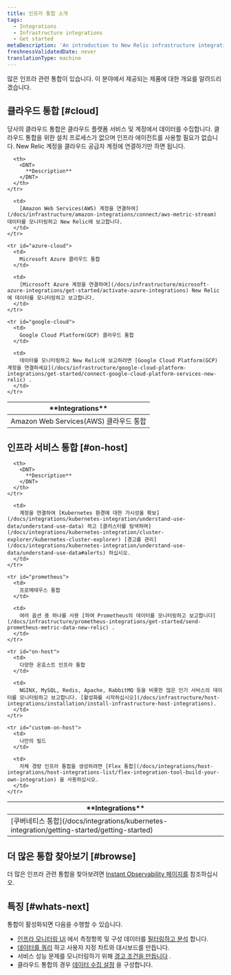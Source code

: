 ```yaml
---
title: 인프라 통합 소개
tags:
  - Integrations
  - Infrastructure integrations
  - Get started
metaDescription: 'An introduction to New Relic infrastructure integrations: how they work, what data they collect, and what integrations are available.'
freshnessValidatedDate: never
translationType: machine
---
```


많은 인프라 관련 통합이 있습니다. 이 분야에서 제공되는 제품에 대한 개요를 알려드리겠습니다.

## 클라우드 통합 [#cloud]

당사의 클라우드 통합은 클라우드 플랫폼 서비스 및 계정에서 데이터를 수집합니다. 클라우드 통합을 위한 설치 프로세스가 없으며 인프라 에이전트를 사용할 필요가 없습니다. New Relic 계정을 클라우드 공급자 계정에 연결하기만 하면 됩니다.

<table id="overview">
  <thead>
    <tr>
      <th style={{ width: "250px" }}>
        <DNT>
          **Integrations**
        </DNT>
      </th>

      <th>
        <DNT>
          **Description**
        </DNT>
      </th>
    </tr>
  </thead>

  <tbody>
    <tr id="aws-cloud">
      <td>
        Amazon Web Services(AWS) 클라우드 통합
      </td>

      <td>
        [Amazon Web Services(AWS) 계정을 연결하여](/docs/infrastructure/amazon-integrations/connect/aws-metric-stream) 데이터를 모니터링하고 New Relic에 보고합니다.
      </td>
    </tr>

    <tr id="azure-cloud">
      <td>
        Microsoft Azure 클라우드 통합
      </td>

      <td>
        [Microsoft Azure 계정을 연결하여](/docs/infrastructure/microsoft-azure-integrations/get-started/activate-azure-integrations) New Relic에 데이터를 모니터링하고 보고합니다.
      </td>
    </tr>

    <tr id="google-cloud">
      <td>
        Google Cloud Platform(GCP) 클라우드 통합
      </td>

      <td>
        데이터를 모니터링하고 New Relic에 보고하려면 [Google Cloud Platform(GCP) 계정을 연결하세요](/docs/infrastructure/google-cloud-platform-integrations/get-started/connect-google-cloud-platform-services-new-relic) .
      </td>
    </tr>
  </tbody>
</table>

## 인프라 서비스 통합 [#on-host]

<table>
  <thead>
    <tr>
      <th style={{ width: "250px" }}>
        <DNT>
          **Integrations**
        </DNT>
      </th>

      <th>
        <DNT>
          **Description**
        </DNT>
      </th>
    </tr>
  </thead>

  <tbody>
    <tr>
      <td>
        [쿠버네티스 통합](/docs/integrations/kubernetes-integration/getting-started/getting-started)
      </td>

      <td>
        계정을 연결하여 [Kubernetes 환경에 대한 가시성을 확보](/docs/integrations/kubernetes-integration/understand-use-data/understand-use-data) 하고 [클러스터를 탐색하며](/docs/integrations/kubernetes-integration/cluster-explorer/kubernetes-cluster-explorer) [경고를 관리](/docs/integrations/kubernetes-integration/understand-use-data/understand-use-data#alerts) 하십시오.
      </td>
    </tr>

    <tr id="prometheus">
      <td>
        프로메테우스 통합
      </td>

      <td>
        여러 옵션 중 하나를 사용 [하여 Prometheus의 데이터를 모니터링하고 보고합니다](/docs/infrastructure/prometheus-integrations/get-started/send-prometheus-metric-data-new-relic) .
      </td>
    </tr>

    <tr id="on-host">
      <td>
        다양한 온호스트 인프라 통합
      </td>

      <td>
        NGINX, MySQL, Redis, Apache, RabbitMQ 등을 비롯한 많은 인기 서비스의 데이터를 모니터링하고 보고합니다. [활성화를 시작하십시오](/docs/infrastructure/host-integrations/installation/install-infrastructure-host-integrations).
      </td>
    </tr>

    <tr id="custom-on-host">
      <td>
        나만의 빌드
      </td>

      <td>
        자체 경량 인프라 통합을 생성하려면 [Flex 통합](/docs/integrations/host-integrations/host-integrations-list/flex-integration-tool-build-your-own-integration) 을 사용하십시오.
      </td>
    </tr>
  </tbody>
</table>

## 더 많은 통합 찾아보기 [#browse]

더 많은 인프라 관련 통합을 찾아보려면 [Instant Observability 페이지를](https://newrelic.com/instant-observability?category=infrastructure-and-os) 참조하십시오.

## 특징 [#whats-next]

통합이 활성화되면 다음을 수행할 수 있습니다.

* [인프라 모니터링 UI](/docs/infrastructure/new-relic-infrastructure/getting-started/introduction-new-relic-infrastructure) 에서 측정항목 및 구성 데이터를 [필터링하고 분석](/docs/infrastructure/integrations/find-use-infrastructure-integration-data) 합니다.
* [데이터를 쿼리](/docs/using-new-relic/data/understand-data/query-new-relic-data) 하고 사용자 지정 차트와 대시보드를 만듭니다.
* 서비스 성능 문제를 모니터링하기 위해 [경고 조건을 만듭니다](/docs/alerts/new-relic-alerts/getting-started/alerts-glossary#alert-condition) .
* 클라우드 통합의 경우 [데이터 수집 설정](/docs/integrations/new-relic-integrations/getting-started/configure-polling-frequency-data-collection-cloud-integrations) 을 구성합니다.
